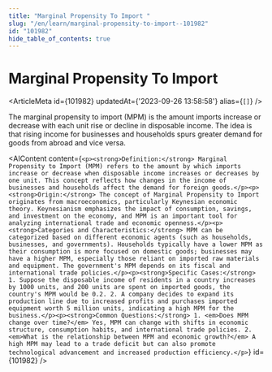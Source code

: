 ```yaml
---
title: "Marginal Propensity To Import "
slug: "/en/learn/marginal-propensity-to-import--101982"
id: "101982"
hide_table_of_contents: true
---
```



# Marginal Propensity To Import 

<ArticleMeta id={101982} updatedAt={'2023-09-26 13:58:58'} alias={`[]`} />
<div className='border-solid border-b border-t-0 my-4 border-[var(--ifm-color-gray-300)]' />

The marginal propensity to import (MPM) is the amount imports increase or decrease with each unit rise or decline in disposable income. The idea is that rising income for businesses and households spurs greater demand for goods from abroad and vice versa.

<AIContent content={`<p><strong>Definition:</strong> Marginal Propensity to Import (MPM) refers to the amount by which imports increase or decrease when disposable income increases or decreases by one unit. This concept reflects how changes in the income of businesses and households affect the demand for foreign goods.</p><p><strong>Origin:</strong> The concept of Marginal Propensity to Import originates from macroeconomics, particularly Keynesian economic theory. Keynesianism emphasizes the impact of consumption, savings, and investment on the economy, and MPM is an important tool for analyzing international trade and economic openness.</p><p><strong>Categories and Characteristics:</strong> MPM can be categorized based on different economic agents (such as households, businesses, and governments). Households typically have a lower MPM as their consumption is more focused on domestic goods; businesses may have a higher MPM, especially those reliant on imported raw materials and equipment. The government's MPM depends on its fiscal and international trade policies.</p><p><strong>Specific Cases:</strong> 1. Suppose the disposable income of residents in a country increases by 1000 units, and 200 units are spent on imported goods, the country's MPM would be 0.2. 2. A company decides to expand its production line due to increased profits and purchases imported equipment worth 5 million units, indicating a high MPM for the business.</p><p><strong>Common Questions:</strong> 1. <em>Does MPM change over time?</em> Yes, MPM can change with shifts in economic structure, consumption habits, and international trade policies. 2. <em>What is the relationship between MPM and economic growth?</em> A high MPM may lead to a trade deficit but can also promote technological advancement and increased production efficiency.</p>`} id={101982} />
